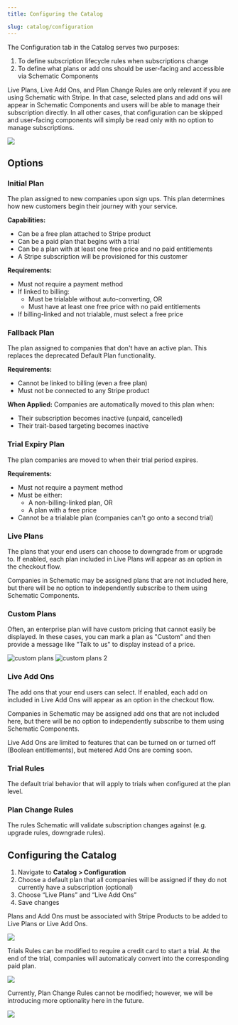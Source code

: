 ```yaml
---
title: Configuring the Catalog

slug: catalog/configuration
---
```


The Configuration tab in the Catalog serves two purposes:

1. To define subscription lifecycle rules when subscriptions change
2. To define what plans or add ons should be user-facing and accessible via Schematic Components

Live Plans, Live Add Ons, and Plan Change Rules are only relevant if you are using Schematic with Stripe. In that case, selected plans and add ons will appear in Schematic Components and users will be able to manage their subscription directly. In all other cases, that configuration can be skipped and user-facing components will simply be read only with no option to manage subscriptions.

<img
src="../../assets/images/catalog/configure-table.png"
/>

## Options

### Initial Plan
The plan assigned to new companies upon sign ups. This plan determines how new customers begin their journey with your service.

**Capabilities:**
- Can be a free plan attached to Stripe product
- Can be a paid plan that begins with a trial
- Can be a plan with at least one free price and no paid entitlements
- A Stripe subscription will be provisioned for this customer

**Requirements:**
- Must not require a payment method
- If linked to billing:
  - Must be trialable without auto-converting, OR
  - Must have at least one free price with no paid entitlements
- If billing-linked and not trialable, must select a free price

### Fallback Plan
The plan assigned to companies that don't have an active plan. This replaces the deprecated Default Plan functionality.

**Requirements:**
- Cannot be linked to billing (even a free plan)
- Must not be connected to any Stripe product

**When Applied:**
Companies are automatically moved to this plan when:
- Their subscription becomes inactive (unpaid, cancelled)
- Their trait-based targeting becomes inactive

### Trial Expiry Plan
The plan companies are moved to when their trial period expires.

**Requirements:**
- Must not require a payment method
- Must be either:
  - A non-billing-linked plan, OR
  - A plan with a free price
- Cannot be a trialable plan (companies can't go onto a second trial)

### Live Plans

The plans that your end users can choose to downgrade from or upgrade to. If enabled, each plan included in Live Plans will appear as an option in the checkout flow.

Companies in Schematic may be assigned plans that are not included here, but there will be no option to independently subscribe to them using Schematic Components.

### Custom Plans

Often, an enterprise plan will have custom pricing that cannot easily be displayed. In these cases, you can mark a plan as "Custom" and then provide a message like "Talk to us" to display instead of a price. 

![custom plans](./images/custom-plans.png)
![custom plans 2](./images/custom-plans-2.png)

### Live Add Ons

The add ons that your end users can select. If enabled, each add on included in Live Add Ons will appear as an option in the checkout flow.

Companies in Schematic may be assigned add ons that are not included here, but there will be no option to independently subscribe to them using Schematic Components.

<Info>Live Add Ons are limited to features that can be turned on or turned off (Boolean entitlements), but metered Add Ons are coming soon.</Info>

### Trial Rules

The default trial behavior that will apply to trials when configured at the plan level.

### Plan Change Rules

The rules Schematic will validate subscription changes against (e.g. upgrade rules, downgrade rules).

## **Configuring the Catalog**

1. Navigate to **Catalog > Configuration**
2. Choose a default plan that all companies will be assigned if they do not currently have a subscription (optional)
3. Choose “Live Plans” and “Live Add Ons”
4. Save changes

<Info>Plans and Add Ons must be associated with Stripe Products to be added to Live Plans or Live Add Ons.</Info>

<img
src="../../assets/images/catalog/catalog-config.png"
/>

Trials Rules can be modified to require a credit card to start a trial. At the end of the trial, companies will automaticaly convert into the corresponding paid plan.

<img
src="../../assets/images/catalog/catalog-trial-rules.png"
/>

Currently, Plan Change Rules cannot be modified; however, we will be introducing more optionality here in the future.

<img
src="../../assets/images/catalog/catalog-rules.png"
/>